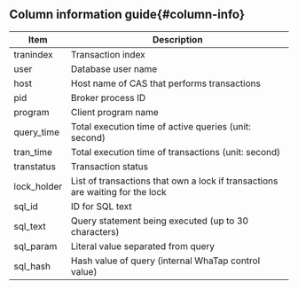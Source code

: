 ## Column information guide{#column-info}

| Item        | Description                                                                   |
| ----------- | ----------------------------------------------------------------------------- |
| tranindex   | Transaction index                                                             |
| user        | Database user name                                                            |
| host        | Host name of CAS that performs transactions                                   |
| pid         | Broker process ID                                                             |
| program     | Client program name                                                           |
| query_time  | Total execution time of active queries (unit: second)      |
| tran_time   | Total execution time of transactions (unit: second)        |
| transtatus  | Transaction status                                                            |
| lock_holder | List of transactions that own a lock if transactions are waiting for the lock |
| sql_id      | ID for SQL text                                                               |
| sql_text    | Query statement being executed (up to 30 characters)       |
| sql_param   | Literal value separated from query                                            |
| sql_hash    | Hash value of query (internal WhaTap control value)        |
